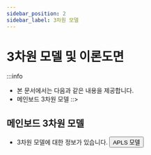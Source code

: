```yaml
---
sidebar_position: 2
sidebar_label: 3차원 모델
---
```




# 3차원 모델 및 이론도면

:::info
* 본 문서에서는 다음과 같은 내용을 제공합니다.
* 메인보드 3차원 모델
::>



## 메인보드 3차원 모델

* 3차원 모델에 대한 정보가 있습니다.
    <Button variant="contained" disableElevation href="http://cdn.mellow.klipper.cn/STEP/Heatcore4%20Alps.stp">APLS 모델</Button>
